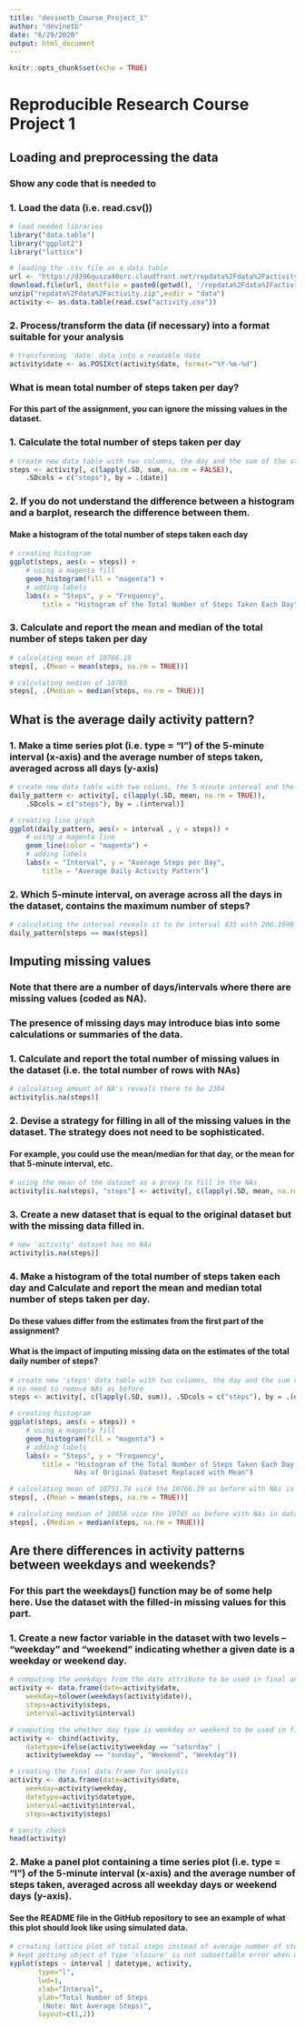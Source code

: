 ---
title: "devinetb_Course_Project_1"
author: "devinetb"
date: "6/29/2020"
output: html_document
---

```{r setup, include=FALSE}
knitr::opts_chunk$set(echo = TRUE)
```

# Reproducible Research Course Project 1

## Loading and preprocessing the data

### Show any code that is needed to
### 1. Load the data (i.e. read.csv())

```{r, echo=TRUE}
# load needed libraries
library("data.table")
library("ggplot2")
library("lattice")

# loading the .csv file as a data table
url <- "https://d396qusza40orc.cloudfront.net/repdata%2Fdata%2Factivity.zip"
download.file(url, destfile = paste0(getwd(), '/repdata%2Fdata%2Factivity.zip'), method = "curl")
unzip("repdata%2Fdata%2Factivity.zip",exdir = "data")
activity <- as.data.table(read.csv("activity.csv"))
```

### 2. Process/transform the data (if necessary) into a format suitable for your analysis

```{r, echo=TRUE}
# transforming 'date' data into a readable date
activity$date <- as.POSIXct(activity$date, format="%Y-%m-%d")
```

### What is mean total number of steps taken per day?
#### For this part of the assignment, you can ignore the missing values in the dataset.

### 1. Calculate the total number of steps taken per day

```{r, echo=TRUE}
# create new data table with two columns, the day and the sum of the steps taken that day 
steps <- activity[, c(lapply(.SD, sum, na.rm = FALSE)), 
	.SDcols = c("steps"), by = .(date)]
```

### 2. If you do not understand the difference between a histogram and a barplot, research the difference between them. 
#### Make a histogram of the total number of steps taken each day

```{r, echo=TRUE}
# creating histogram
ggplot(steps, aes(x = steps)) +
	# using a magenta fill
	geom_histogram(fill = "magenta") +
	# adding labels
	labs(x = "Steps", y = "Frequency", 
		title = "Histogram of the Total Number of Steps Taken Each Day")
```

### 3. Calculate and report the mean and median of the total number of steps taken per day

```{r, echo=TRUE}
# calculating mean of 10766.19
steps[, .(Mean = mean(steps, na.rm = TRUE))]

# calculating median of 10765
steps[, .(Median = median(steps, na.rm = TRUE))]
```

## What is the average daily activity pattern?

### 1. Make a time series plot (i.e. type = "l") of the 5-minute interval (x-axis) and the average number of steps taken, averaged across all days (y-axis)

```{r, echo=TRUE}
# create new data table with two coluns, the 5-minute interval and the average number of steps taken
daily_pattern <- activity[, c(lapply(.SD, mean, na.rm = TRUE)), 
	.SDcols = c("steps"), by = .(interval)]

# creating line graph
ggplot(daily_pattern, aes(x = interval , y = steps)) + 
	# using a magenta line
	geom_line(color = "magenta") + 
	# adding labels
	labs(x = "Interval", y = "Average Steps per Day",
		title = "Average Daily Activity Pattern")
```

### 2. Which 5-minute interval, on average across all the days in the dataset, contains the maximum number of steps?

```{r, echo=TRUE}
# calculating the interval reveals it to be interval 835 with 206.1698 steps on average
daily_pattern[steps == max(steps)]
```

## Imputing missing values

### Note that there are a number of days/intervals where there are missing values (coded as NA).
### The presence of missing days may introduce bias into some calculations or summaries of the data.

### 1. Calculate and report the total number of missing values in the dataset (i.e. the total number of rows with NAs)

```{r, echo=TRUE}
# calculating amount of NA's reveals there to be 2304
activity[is.na(steps)]
```

### 2. Devise a strategy for filling in all of the missing values in the dataset. The strategy does not need to be sophisticated. 

#### For example, you could use the mean/median for that day, or the mean for that 5-minute interval, etc.

```{r, echo=TRUE}
# using the mean of the dataset as a proxy to fill in the NAs
activity[is.na(steps), "steps"] <- activity[, c(lapply(.SD, mean, na.rm = TRUE)), .SDcols = c("steps")]
```

### 3. Create a new dataset that is equal to the original dataset but with the missing data filled in.

```{r, echo=TRUE}
# new 'activity' dataset has no NAs
activity[is.na(steps)]
```

### 4. Make a histogram of the total number of steps taken each day and Calculate and report the mean and median total number of steps taken per day.

#### Do these values differ from the estimates from the first part of the assignment? 

#### What is the impact of imputing missing data on the estimates of the total daily number of steps?

```{r, echo=TRUE}
# create new 'steps' data table with two columns, the day and the sum of the steps taken that day 
# no need to remove NAs as before
steps <- activity[, c(lapply(.SD, sum)), .SDcols = c("steps"), by = .(date)]

# creating histogram
ggplot(steps, aes(x = steps)) +
	# using a magenta fill
	geom_histogram(fill = "magenta") +
	# adding labels
	labs(x = "Steps", y = "Frequency", 
		title = "Histogram of the Total Number of Steps Taken Each Day:
				NAs of Original Dataset Replaced with Mean")

# calculating mean of 10751.74 vice the 10766.19 as before with NAs in dataset
steps[, .(Mean = mean(steps, na.rm = TRUE))]

# calculating median of 10656 vice the 10765 as before with NAs in dataset
steps[, .(Median = median(steps, na.rm = TRUE))]
```

## Are there differences in activity patterns between weekdays and weekends?

### For this part the weekdays() function may be of some help here. Use the dataset with the filled-in missing values for this part.

### 1. Create a new factor variable in the dataset with two levels – “weekday” and “weekend” indicating whether a given date is a weekday or weekend day.

```{r, echo=TRUE}
# computing the weekdays from the date attribute to be used in final analysis
activity <- data.frame(date=activity$date, 
	weekday=tolower(weekdays(activity$date)), 
	steps=activity$steps, 
	interval=activity$interval)

# computing the whether day type is weekday or weekend to be used in final analysis
activity <- cbind(activity, 
	datetype=ifelse(activity$weekday == "saturday" | 
	activity$weekday == "sunday", "Weekend", "Weekday"))

# creating the final data.frame for analysis
activity <- data.frame(date=activity$date, 
	weekday=activity$weekday, 
	datetype=activity$datetype, 
	interval=activity$interval,
	steps=activity$steps)

# sanity check
head(activity)
```

### 2. Make a panel plot containing a time series plot (i.e. type = "l") of the 5-minute interval (x-axis) and the average number of steps taken, averaged across all weekday days or weekend days (y-axis).
#### See the README file in the GitHub repository to see an example of what this plot should look like using simulated data.

```{r, echo=TRUE}
# creating lattice plot of total steps instead of average number of steps
# kept getting object of type 'closure' is not subsettable error when using mean in place of steps below and could not find work around
xyplot(steps ~ interval | datetype, activity, 
       type="l", 
       lwd=1, 
       xlab="Interval", 
       ylab="Total Number of Steps 
		(Note: Not Average Steps)", 
       layout=c(1,2))
```
